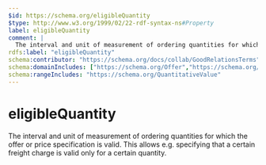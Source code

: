 ```yaml
---
$id: https://schema.org/eligibleQuantity
$type: http://www.w3.org/1999/02/22-rdf-syntax-ns#Property
label: eligibleQuantity
comment: |
  The interval and unit of measurement of ordering quantities for which the offer or price specification is valid. This allows e.g. specifying that a certain freight charge is valid only for a certain quantity.
rdfs:label: "eligibleQuantity"
schema:contributor: "https://schema.org/docs/collab/GoodRelationsTerms"
schema:domainIncludes: ["https://schema.org/Offer","https://schema.org/PriceSpecification","https://schema.org/Demand"]
schema:rangeIncludes: "https://schema.org/QuantitativeValue"
---
```


# eligibleQuantity

The interval and unit of measurement of ordering quantities for which the offer or price specification is valid. This allows e.g. specifying that a certain freight charge is valid only for a certain quantity.

